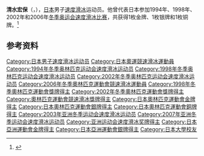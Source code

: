 {{NoteTA|G1=Sports}}
'''清水宏保'''（{{jpn|j=清水 宏保|hg=しみず ひろやす|rm=Shimizu Hiroyasu}}，{{bd|1974年|2月27日||}}），[[日本|日本]]男子[[速度滑冰|速度滑冰]]运动员。他曾代表日本参加1994年、1998年、2002年和2006年[[冬季奥运会速度滑冰比赛|冬季奥运会速度滑冰比赛]]，共获得1枚金牌、1枚银牌和1枚铜牌。<ref>{{Cite web|title=Hiroyasu SHIMIZU|url=https://www.olympic.org/hiroyasu-shimizu|accessdate=2021-04-05|work=International Olympic Committee|archive-date=2020-12-07|archive-url=https://web.archive.org/web/20201207161725/https://www.olympic.org/hiroyasu-shimizu|dead-url=no}}</ref>

== 参考资料 ==
{{reflist}}

{{奥林匹克运动会速度滑冰比赛男子500米冠军}}

{{Authority control}}
{{DEFAULTSORT:Shimizu, Hiroyasu}}
[[Category:日本男子速度滑冰运动员|Category:日本男子速度滑冰运动员]]
[[Category:日本奧運競速滑冰運動員|Category:日本奧運競速滑冰運動員]]
[[Category:1994年冬季奥林匹克运动会速度滑冰运动员|Category:1994年冬季奥林匹克运动会速度滑冰运动员]]
[[Category:1998年冬季奥林匹克运动会速度滑冰运动员|Category:1998年冬季奥林匹克运动会速度滑冰运动员]]
[[Category:2002年冬季奥林匹克运动会速度滑冰运动员|Category:2002年冬季奥林匹克运动会速度滑冰运动员]]
[[Category:2006年冬季奧林匹克運動會競速滑冰運動員|Category:2006年冬季奧林匹克運動會競速滑冰運動員]]
[[Category:1998年冬季奧林匹克運動會獎牌得主|Category:1998年冬季奧林匹克運動會獎牌得主]]
[[Category:2002年冬季奧林匹克運動會獎牌得主|Category:2002年冬季奧林匹克運動會獎牌得主]]
[[Category:奧林匹克運動會競速滑冰獎牌得主|Category:奧林匹克運動會競速滑冰獎牌得主]]
[[Category:日本奧林匹克運動會金牌得主|Category:日本奧林匹克運動會金牌得主]]
[[Category:日本奧林匹克運動會銀牌得主|Category:日本奧林匹克運動會銀牌得主]]
[[Category:日本奧林匹克運動會銅牌得主|Category:日本奧林匹克運動會銅牌得主]]
[[Category:2003年亚洲冬季运动会速度滑冰运动员|Category:2003年亚洲冬季运动会速度滑冰运动员]]
[[Category:2007年亚洲冬季运动会速度滑冰运动员|Category:2007年亚洲冬季运动会速度滑冰运动员]]
[[Category:亚洲运动会速度滑冰奖牌得主|Category:亚洲运动会速度滑冰奖牌得主]]
[[Category:日本亞洲運動會金牌得主|Category:日本亞洲運動會金牌得主]]
[[Category:日本亞洲運動會銀牌得主|Category:日本亞洲運動會銀牌得主]]
[[Category:日本大學校友|Category:日本大學校友]]